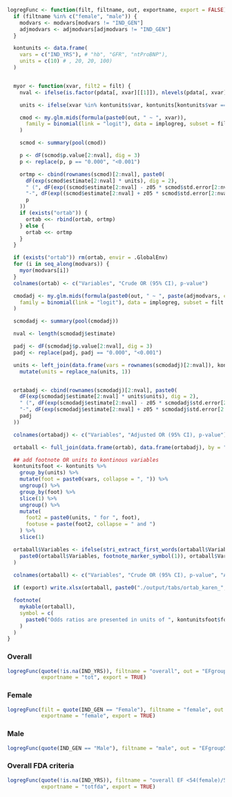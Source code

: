 ```r

logregFunc <- function(filt, filtname, out, exportname, export = FALSE) {
  if (filtname %in% c("female", "male")) {
    modvars <- modvars[modvars != "IND_GEN"]
    adjmodvars <- adjmodvars[adjmodvars != "IND_GEN"]
  }

  kontunits <- data.frame(
    vars = c("IND_YRS"), # "hb", "GFR", "ntProBNP"),
    units = c(10) # , 20, 20, 100)
  )


  myor <- function(xvar, filt2 = filt) {
    nval <- ifelse(is.factor(pdata[, xvar][[1]]), nlevels(pdata[, xvar][[1]]), 2)

    units <- ifelse(xvar %in% kontunits$var, kontunits[kontunits$var == xvar, "units"], 1)

    cmod <- my.glm.mids(formula(paste0(out, " ~ ", xvar)),
      family = binomial(link = "logit"), data = implogreg, subset = filt2
    )

    scmod <- summary(pool(cmod))

    p <- dF(scmod$p.value[2:nval], dig = 3)
    p <- replace(p, p == "0.000", "<0.001")

    ortmp <- cbind(rownames(scmod)[2:nval], paste0(
      dF(exp(scmod$estimate[2:nval] * units), dig = 2),
      " (", dF(exp((scmod$estimate[2:nval] - z05 * scmod$std.error[2:nval]) * units), dig = 2),
      "-", dF(exp((scmod$estimate[2:nval] + z05 * scmod$std.error[2:nval]) * units), dig = 2), "), ",
      p
    ))
    if (exists("ortab")) {
      ortab <<- rbind(ortab, ortmp)
    } else {
      ortab <<- ortmp
    }
  }

  if (exists("ortab")) rm(ortab, envir = .GlobalEnv)
  for (i in seq_along(modvars)) {
    myor(modvars[i])
  }
  colnames(ortab) <- c("Variables", "Crude OR (95% CI), p-value")

  cmodadj <- my.glm.mids(formula(paste0(out, " ~ ", paste(adjmodvars, collapse = " + "))),
    family = binomial(link = "logit"), data = implogreg, subset = filt
  )

  scmodadj <- summary(pool(cmodadj))

  nval <- length(scmodadj$estimate)

  padj <- dF(scmodadj$p.value[2:nval], dig = 3)
  padj <- replace(padj, padj == "0.000", "<0.001")

  units <- left_join(data.frame(vars = rownames(scmodadj)[2:nval]), kontunits, by = "vars") %>%
    mutate(units = replace_na(units, 1))


  ortabadj <- cbind(rownames(scmodadj)[2:nval], paste0(
    dF(exp(scmodadj$estimate[2:nval] * units$units), dig = 2),
    " (", dF(exp(scmodadj$estimate[2:nval] - z05 * scmodadj$std.error[2:nval] * units$units), dig = 2),
    "-", dF(exp(scmodadj$estimate[2:nval] + z05 * scmodadj$std.error[2:nval] * units$units), dig = 2), "), ",
    padj
  ))

  colnames(ortabadj) <- c("Variables", "Adjusted OR (95% CI), p-value")

  ortaball <- full_join(data.frame(ortab), data.frame(ortabadj), by = "Variables")

  ## add footnote OR units to kontinous variables
  kontunitsfoot <- kontunits %>%
    group_by(units) %>%
    mutate(foot = paste0(vars, collapse = ", ")) %>%
    ungroup() %>%
    group_by(foot) %>%
    slice(1) %>%
    ungroup() %>%
    mutate(
      foot2 = paste0(units, " for ", foot),
      footuse = paste(foot2, collapse = " and ")
    ) %>%
    slice(1)

  ortaball$Variables <- ifelse(stri_extract_first_words(ortaball$Variables) %in% kontunits$vars,
    paste0(ortaball$Variables, footnote_marker_symbol(1)), ortaball$Variables
  )

  colnames(ortaball) <- c("Variables", "Crude OR (95% CI), p-value", "Adjusted OR (95% CI), p-value")
  
  if (export) write.xlsx(ortaball, paste0("./output/tabs/ortab_karen_", exportname, "_", Sys.Date(), ".xlsx"), rowNames = FALSE)

  footnote(
    mykable(ortaball), 
    symbol = c(
      paste0("Odds ratios are presented in units of ", kontunitsfoot$footuse, ".")
    )
  )
}
```

### Overall
```r
logregFunc(quote(!is.na(IND_YRS)), filtname = "overall", out = "EFgroup57 == '<=57'", 
           exportname = "tot", export = TRUE)
```

### Female
```r
logregFunc(filt = quote(IND_GEN == "Female"), filtname = "female", out = "EFgroup57 == '<=57'", 
           exportname = "female", export = TRUE)
```

### Male
```r
logregFunc(quote(IND_GEN == "Male"), filtname = "male", out = "EFgroup57 == '<=57'")
```

### Overall FDA criteria
```r
logregFunc(quote(!is.na(IND_YRS)), filtname = "overall EF <54(female)/52(male) & NYHA II-IV", out = "efnyhafda == 'Yes'", 
           exportname = "totfda", export = TRUE)
```
